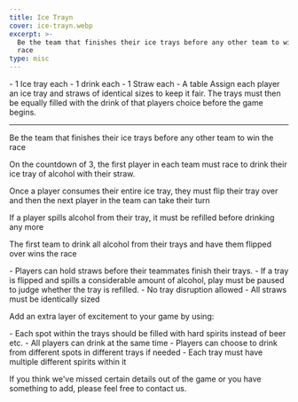 ```yaml
---
title: Ice Trayn
cover: ice-trayn.webp
excerpt: >-
  Be the team that finishes their ice trays before any other team to win the
  race
type: misc
---
```


<GameHero
  cover="/BeerGoggleGames/images/ice-trayn.webp"
  alt="Ice Trayn"
/>

<GameSection title="Equipment" icon="/BeerGoggleGames/images/liquor.webp">
-   1 Ice tray each
-   1 drink each
-   1 Straw each
-   A table
</GameSection>

<GameSection title="Setup" icon="/BeerGoggleGames/images/settings.webp">
Assign each player an ice tray and straws of identical sizes to keep it fair. The trays must then be equally filled with the drink of that players choice before the game begins.

* * *
</GameSection>

<GameSection title="Aim of the Game" icon="/BeerGoggleGames/images/target.webp">
<p>Be the team that finishes their ice trays before any other team to win the race</p>
</GameSection>

<GameSection title="How to Play" icon="/BeerGoggleGames/images/question.webp">
On the countdown of 3, the first player in each team must race to drink their ice tray of alcohol with their straw.

Once a player consumes their entire ice tray, they must flip their tray over and then the next player in the team can take their turn

If a player spills alcohol from their tray, it must be refilled before drinking any more

The first team to drink all alcohol from their trays and have them flipped over wins the race
</GameSection>

<GameSection title="Rules" icon="/BeerGoggleGames/images/rules.webp">
-   Players can hold straws before their teammates finish their trays.
-   If a tray is flipped and spills a considerable amount of alcohol, play must be paused to judge whether the tray is refilled.
-   No tray disruption allowed
-   All straws must be identically sized
</GameSection>

<GameSection title="Special Edition" icon="/BeerGoggleGames/images/special.webp">
<p>Add an extra layer of excitement to your game by using:</p>
</GameSection>

<GameSection title="**Shot Trayn**" icon="/BeerGoggleGames/images/question.webp">
-   Each spot within the trays should be filled with hard spirits instead of beer etc.
-   All players can drink at the same time
-   Players can choose to drink from different spots in different trays if needed
-   Each tray must have multiple different spirits within it
</GameSection>

<ShareButtons title="Ice Trayn" />

<FeedbackCard>
<p>If you think we've missed certain details out of the game or you have something to add, please feel free to contact us.</p>
</FeedbackCard>
